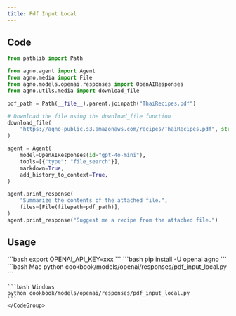 ```yaml
---
title: Pdf Input Local
---
```


## Code

```python cookbook/models/openai/responses/pdf_input_local.py
from pathlib import Path

from agno.agent import Agent
from agno.media import File
from agno.models.openai.responses import OpenAIResponses
from agno.utils.media import download_file

pdf_path = Path(__file__).parent.joinpath("ThaiRecipes.pdf")

# Download the file using the download_file function
download_file(
    "https://agno-public.s3.amazonaws.com/recipes/ThaiRecipes.pdf", str(pdf_path)
)

agent = Agent(
    model=OpenAIResponses(id="gpt-4o-mini"),
    tools=[{"type": "file_search"}],
    markdown=True,
    add_history_to_context=True,
)

agent.print_response(
    "Summarize the contents of the attached file.",
    files=[File(filepath=pdf_path)],
)
agent.print_response("Suggest me a recipe from the attached file.")

```

## Usage

<Steps>
  <Snippet file="create-venv-step.mdx" />

  <Step title="Set your API key">
    ```bash
    export OPENAI_API_KEY=xxx
    ```
  </Step>

  <Step title="Install libraries">
    ```bash
    pip install -U openai agno
    ```
  </Step>

  <Step title="Run Agent">
    <CodeGroup>
    ```bash Mac
    python cookbook/models/openai/responses/pdf_input_local.py
    ```

    ```bash Windows
    python cookbook/models/openai/responses/pdf_input_local.py
    ```
    </CodeGroup>
  </Step>
</Steps>
